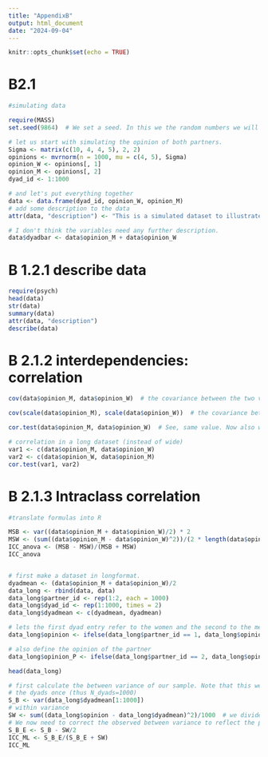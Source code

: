 ```yaml
---
title: "AppendixB"
output: html_document
date: "2024-09-04"
---
```


```r
knitr::opts_chunk$set(echo = TRUE)
```


# B2.1 
```r
#simulating data

require(MASS)
set.seed(9864)  # We set a seed. In this we the random numbers we will generate be the same and we thus end up with the same dataset. Please not that to be absolutely sure to get the same dataset, we need to run the same R version (and packages).

# let us start with simulating the opinion of both partners.
Sigma <- matrix(c(10, 4, 4, 5), 2, 2)
opinions <- mvrnorm(n = 1000, mu = c(4, 5), Sigma)
opinion_W <- opinions[, 1]
opinion_M <- opinions[, 2]
dyad_id <- 1:1000

# and let's put everything together
data <- data.frame(dyad_id, opinion_W, opinion_M)
# add some description to the data
attr(data, "description") <- "This is a simulated dataset to illustrate interdependencies of observations within dyads (i.e. heterosexual couples). The dataset is in wide-format: one row refers to one couple. Variables with \"_W\" refer to women,\"_M\" refer to men."

# I don't think the variables need any further description.
data$dyadbar <- data$opinion_M + data$opinion_W 
```
# B 1.2.1 describe data
```r

require(psych)
head(data)
str(data)
summary(data)
attr(data, "description")
describe(data)

```
# B 2.1.2 interdependencies: correlation
```r
cov(data$opinion_M, data$opinion_W)  # the covariance between the two variables. Have a look at the simulation. This is indeed what we have put into the data.

cov(scale(data$opinion_M), scale(data$opinion_W))  # the covariance between the two standardized variables. That is the correlation.

cor.test(data$opinion_M, data$opinion_W)  # See, same value. Now also with significance.

# correlation in a long dataset (instead of wide)
var1 <- c(data$opinion_M, data$opinion_W)
var2 <- c(data$opinion_W, data$opinion_M)
cor.test(var1, var2)

```
# B 2.1.3 Intraclass correlation
```r
#translate formulas into R

MSB <- var((data$opinion_M + data$opinion_W)/2) * 2
MSW <- (sum((data$opinion_M - data$opinion_W)^2))/(2 * length(data$opinion_W))
ICC_anova <- (MSB - MSW)/(MSB + MSW)
ICC_anova


# first make a dataset in longformat.
dyadmean <- (data$opinion_M + data$opinion_W)/2
data_long <- rbind(data, data)
data_long$partner_id <- rep(1:2, each = 1000)
data_long$dyad_id <- rep(1:1000, times = 2)
data_long$dyadmean <- c(dyadmean, dyadmean)

# lets the first dyad entry refer to the women and the second to the men
data_long$opinion <- ifelse(data_long$partner_id == 1, data_long$opinion_W, data_long$opinion_M)

# also define the opinion of the partner
data_long$opinion_P <- ifelse(data_long$partner_id == 2, data_long$opinion_W, data_long$opinion_M)

head(data_long)

# first calculate the between variance of our sample. Note that this we only need observations of
# the dyads once (thus N_dyads=1000)
S_B <- var(data_long$dyadmean[1:1000])
# within variance
SW <- sum((data_long$opinion - data_long$dyadmean)^2)/1000  # we divide by the number of dyads
# We now need to correct the observed between variance to reflect the population between variance.
S_B_E <- S_B - SW/2
ICC_ML <- S_B_E/(S_B_E + SW)
ICC_ML

```
#
